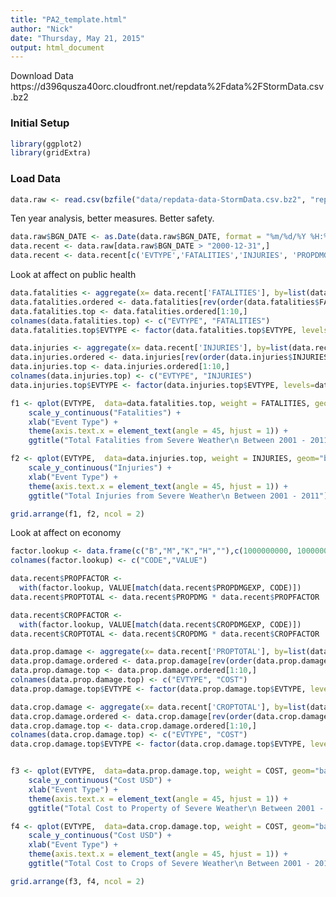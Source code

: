 ```yaml
---
title: "PA2_template.html"
author: "Nick"
date: "Thursday, May 21, 2015"
output: html_document
---
```


Download Data
https://d396qusza40orc.cloudfront.net/repdata%2Fdata%2FStormData.csv.bz2

### Initial Setup
```r
library(ggplot2)
library(gridExtra)
```


### Load Data
```r
data.raw <- read.csv(bzfile("data/repdata-data-StormData.csv.bz2", "repdata-data-StormData.csv"), stringsAsFactors=FALSE)
```

Ten year analysis, better measures.  Better safety.

```r
data.raw$BGN_DATE <- as.Date(data.raw$BGN_DATE, format = "%m/%d/%Y %H:%M:%S")
data.recent <- data.raw[data.raw$BGN_DATE > "2000-12-31",]
data.recent <- data.recent[c('EVTYPE','FATALITIES','INJURIES', 'PROPDMG',  'PROPDMGEXP', 'CROPDMG', 'CROPDMGEXP')]
```

Look at affect on public health

```r
data.fatalities <- aggregate(x= data.recent['FATALITIES'], by=list(data.recent$EVTYPE), FUN=sum, na.rm=TRUE)
data.fatalities.ordered <- data.fatalities[rev(order(data.fatalities$FATALITIES)),]
data.fatalities.top <- data.fatalities.ordered[1:10,]
colnames(data.fatalities.top) <- c("EVTYPE", "FATALITIES")
data.fatalities.top$EVTYPE <- factor(data.fatalities.top$EVTYPE, levels=data.fatalities.top[rev(order(data.fatalities.top$FATALITIES)), "EVTYPE"])

data.injuries <- aggregate(x= data.recent['INJURIES'], by=list(data.recent$EVTYPE), FUN=sum, na.rm=TRUE)
data.injuries.ordered <- data.injuries[rev(order(data.injuries$INJURIES)),]
data.injuries.top <- data.injuries.ordered[1:10,]
colnames(data.injuries.top) <- c("EVTYPE", "INJURIES")
data.injuries.top$EVTYPE <- factor(data.injuries.top$EVTYPE, levels=data.injuries.top[rev(order(data.injuries.top$INJURIES)), "EVTYPE"])

f1 <- qplot(EVTYPE,  data=data.fatalities.top, weight = FATALITIES, geom="bar") + 
    scale_y_continuous("Fatalities") +
    xlab("Event Type") + 
    theme(axis.text.x = element_text(angle = 45, hjust = 1)) +
    ggtitle("Total Fatalities from Severe Weather\n Between 2001 - 2011")

f2 <- qplot(EVTYPE,  data=data.injuries.top, weight = INJURIES, geom="bar") + 
    scale_y_continuous("Injuries") +
    xlab("Event Type") + 
    theme(axis.text.x = element_text(angle = 45, hjust = 1)) +
    ggtitle("Total Injuries from Severe Weather\n Between 2001 - 2011")

grid.arrange(f1, f2, ncol = 2)
```

Look at affect on economy

```r
factor.lookup <- data.frame(c("B","M","K","H",""),c(1000000000, 1000000, 1000, 100, 1))
colnames(factor.lookup) <- c("CODE","VALUE")

data.recent$PROPFACTOR <-
  with(factor.lookup, VALUE[match(data.recent$PROPDMGEXP, CODE)])
data.recent$PROPTOTAL <- data.recent$PROPDMG * data.recent$PROPFACTOR

data.recent$CROPFACTOR <-
  with(factor.lookup, VALUE[match(data.recent$CROPDMGEXP, CODE)])
data.recent$CROPTOTAL <- data.recent$CROPDMG * data.recent$CROPFACTOR

data.prop.damage <- aggregate(x= data.recent['PROPTOTAL'], by=list(data.recent$EVTYPE), FUN=sum, na.rm=TRUE)
data.prop.damage.ordered <- data.prop.damage[rev(order(data.prop.damage$PROPTOTAL)),]
data.prop.damage.top <- data.prop.damage.ordered[1:10,]
colnames(data.prop.damage.top) <- c("EVTYPE", "COST")
data.prop.damage.top$EVTYPE <- factor(data.prop.damage.top$EVTYPE, levels=data.prop.damage.top[rev(order(data.prop.damage.top$COST)), "EVTYPE"])

data.crop.damage <- aggregate(x= data.recent['CROPTOTAL'], by=list(data.recent$EVTYPE), FUN=sum, na.rm=TRUE)
data.crop.damage.ordered <- data.crop.damage[rev(order(data.crop.damage$CROPTOTAL)),]
data.crop.damage.top <- data.crop.damage.ordered[1:10,]
colnames(data.crop.damage.top) <- c("EVTYPE", "COST")
data.crop.damage.top$EVTYPE <- factor(data.crop.damage.top$EVTYPE, levels=data.crop.damage.top[rev(order(data.crop.damage.top$COST)), "EVTYPE"])


f3 <- qplot(EVTYPE,  data=data.prop.damage.top, weight = COST, geom="bar") + 
    scale_y_continuous("Cost USD") +
    xlab("Event Type") + 
    theme(axis.text.x = element_text(angle = 45, hjust = 1)) +
    ggtitle("Total Cost to Property of Severe Weather\n Between 2001 - 2011")

f4 <- qplot(EVTYPE,  data=data.crop.damage.top, weight = COST, geom="bar") + 
    scale_y_continuous("Cost USD") +
    xlab("Event Type") + 
    theme(axis.text.x = element_text(angle = 45, hjust = 1)) +
    ggtitle("Total Cost to Crops of Severe Weather\n Between 2001 - 2011")

grid.arrange(f3, f4, ncol = 2)
```




